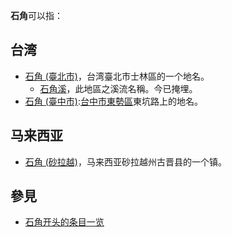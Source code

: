 '''石角'''可以指：

==台湾==
*[[石角_(臺北市)|石角 (臺北市)]]，台湾臺北市士林區的一个地名。
**[[石角溪|石角溪]]，此地區之溪流名稱。今已掩埋。
*[[石角_(臺中市)|石角 (臺中市)]]:[[台中市|台中市]][[東勢區|東勢區]]東坑路上的地名。

==马来西亚==
*[[石角_(砂拉越)|石角 (砂拉越)]]，马来西亚砂拉越州古晋县的一个镇。

==參見==
*[[Special:前缀索引/石角|石角开头的条目一览]]

{{disambig|S|Cat=二字地名消歧义}}